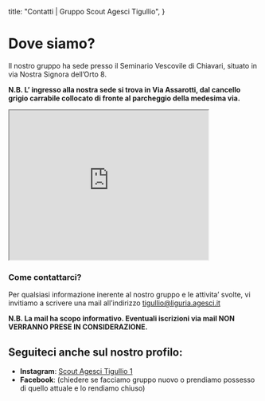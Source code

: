 title: "Contatti | Gruppo Scout Agesci Tigullio",
}

# Dove siamo?
Il nostro gruppo ha sede presso il Seminario Vescovile di Chiavari, situato in via Nostra Signora dell’Orto 8. 

**N.B. L’ ingresso alla nostra sede si trova in Via Assarotti, dal cancello grigio carrabile collocato di fronte al parcheggio della medesima via.** 

<iframe src="https://www.google.com/maps/embed?pb=!1m18!1m12!1m3!1d873.5857463175743!2d9.32306807992363!3d44.31549015179393!2m3!1f0!2f0!3f0!3m2!1i1024!2i768!4f13.1!3m3!1m2!1s0x12d4987e09f72003%3A0x7f32609aed3bce9!2sCorso%20G.%20B.%20Assarotti%2C%201V%2C%2016043%20Chiavari%20GE!5e0!3m2!1sit!2sit!4v1711987842300!5m2!1sit!2sit" width="400" height="300"  allowfullscreen="" loading="lazy" referrerpolicy="no-referrer-when-downgrade"></iframe>



### Come contattarci?
Per qualsiasi informazione inerente al nostro gruppo e le attivita’ svolte, vi invitiamo a scrivere una mail all’indirizzo tigullio@liguria.agesci.it

**N.B. La mail ha scopo informativo. Eventuali iscrizioni via mail NON VERRANNO PRESE IN CONSIDERAZIONE.** 

## Seguiteci anche sul nostro profilo:
- **Instagram**: [Scout Agesci Tigullio 1](https://www.instagram.com/scout_tigullio1/)
- **Facebook**: (chiedere se facciamo gruppo nuovo o prendiamo possesso di quello attuale e lo rendiamo chiuso)

